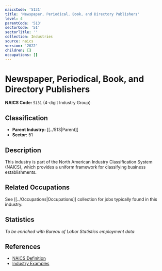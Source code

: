 ```yaml
---
naicsCode: '5131'
title: 'Newspaper, Periodical, Book, and Directory Publishers'
level: 4
parentCode: '513'
sectorCode: '51'
sectorTitle: ''
collection: Industries
source: naics
version: '2022'
children: []
occupations: []
---
```

# Newspaper, Periodical, Book, and Directory Publishers

**NAICS Code:** `5131` (4-digit Industry Group)

## Classification

- **Parent Industry:** [[../513|Parent]]
- **Sector:** 51

## Description

This industry is part of the North American Industry Classification System (NAICS), which provides a uniform framework for classifying business establishments.

## Related Occupations

See [[../Occupations|Occupations]] collection for jobs typically found in this industry.

## Statistics

*To be enriched with Bureau of Labor Statistics employment data*

## References

- [NAICS Definition](https://www.census.gov/naics/)
- [Industry Examples](https://www.census.gov/naics/2022NAICS/)
